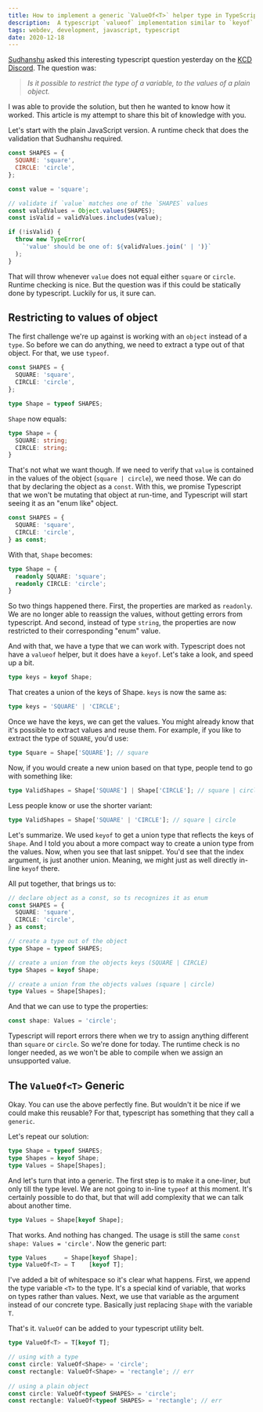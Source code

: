 ```yaml
---
title: How to implement a generic `ValueOf<T>` helper type in TypeScript.
description:  A typescript `valueof` implementation similar to `keyof`
tags: webdev, development, javascript, typescript
date: 2020-12-18
---
```


[Sudhanshu](https://twitter.com/__tsuki__42) asked this interesting typescript question yesterday on the [KCD Discord](https://kcd.im/discord). The question was:

> _Is it possible to restrict the type of a variable, to the values of a plain object._

I was able to provide the solution, but then he wanted to know how it worked. This article is my attempt to share this bit of knowledge with you.

Let's start with the plain JavaScript version. A runtime check that does the validation that Sudhanshu required. 

```js
const SHAPES = {
  SQUARE: 'square',
  CIRCLE: 'circle',
};

const value = 'square';

// validate if `value` matches one of the `SHAPES` values
const validValues = Object.values(SHAPES);
const isValid = validValues.includes(value);

if (!isValid) {
  throw new TypeError(
    `'value' should be one of: ${validValues.join(' | ')}`
  );
}
```

That will throw whenever `value` does not equal either `square` or `circle`. Runtime checking is nice. But the question was if this could be statically done by typescript. Luckily for us, it sure can.

## Restricting to values of object

The first challenge we're up against is working with an `object` instead of a `type`. So before we can do anything, we need to extract a type out of that object. For that, we use `typeof`.

```ts
const SHAPES = {
  SQUARE: 'square',
  CIRCLE: 'circle',
};

type Shape = typeof SHAPES;
```

`Shape` now equals:

```ts
type Shape = { 
  SQUARE: string;
  CIRCLE: string;
}
```

That's not what we want though. If we need to verify that `value` is contained in the values of the object (`square | circle`), we need those. We can do that by declaring the object as a `const`. With this, we promise Typescript that we won't be mutating that object at run-time, and Typescript will start seeing it as an "enum like" object. 

```ts
const SHAPES = {
  SQUARE: 'square',
  CIRCLE: 'circle',
} as const;
```

With that, `Shape` becomes:

```ts
type Shape = { 
  readonly SQUARE: 'square';
  readonly CIRCLE: 'circle'; 
}
```

So two things happened there. First, the properties are marked as `readonly`. We are no longer able to reassign the values, without getting errors from typescript. And second, instead of type `string`, the properties are now restricted to their corresponding "enum" value. 

And with that, we have a type that we can work with. Typescript does not have a `valueof` helper, but it does have a `keyof`.  Let's take a look, and speed up a bit.

```ts
type keys = keyof Shape;
```

That creates a union of the keys of Shape. `keys` is now the same as:

```ts
type keys = 'SQUARE' | 'CIRCLE';
```

Once we have the keys, we can get the values. You might already know that it's possible to extract values and reuse them. For example, if you like to extract the type of `SQUARE`, you'd use:

```ts
type Square = Shape['SQUARE']; // square
```

Now, if you would create a new union based on that type, people tend to go with something like:

```ts
type ValidShapes = Shape['SQUARE'] | Shape['CIRCLE']; // square | circle
```

Less people know or use the shorter variant:

```ts
type ValidShapes = Shape['SQUARE' | 'CIRCLE']; // square | circle
```

Let's summarize. We used `keyof` to get a union type that reflects the keys of `Shape`. And I told you about a more compact way to create a union type from the values. Now, when you see that last snippet. You'd see that the index argument, is just another union. Meaning, we might just as well directly in-line `keyof` there.

All put together, that brings us to:

```ts
// declare object as a const, so ts recognizes it as enum
const SHAPES = {
  SQUARE: 'square',
  CIRCLE: 'circle',
} as const;

// create a type out of the object
type Shape = typeof SHAPES;

// create a union from the objects keys (SQUARE | CIRCLE)
type Shapes = keyof Shape;

// create a union from the objects values (square | circle)
type Values = Shape[Shapes];

```

And that we can use to type the properties:

```ts
const shape: Values = 'circle';
```

Typescript will report errors there when we try to assign anything different than `square` or `circle`. So we're done for today. The runtime check is no longer needed, as we won't be able to compile when we assign an unsupported value.

## The `ValueOf<T>` Generic

Okay. You can use the above perfectly fine. But wouldn't it be nice if we could make this reusable? For that, typescript has something that they call a `generic`.

Let's repeat our solution:

```ts
type Shape = typeof SHAPES;
type Shapes = keyof Shape;
type Values = Shape[Shapes];
```

And let's turn that into a generic. The first step is to make it a one-liner, but only till the type level. We are not going to in-line `typeof` at this moment. It's certainly possible to do that, but that will add complexity that we can talk about another time.

```ts
type Values = Shape[keyof Shape];
```

That works. And nothing has changed. The usage is still the same `const shape: Values = 'circle'`. Now the generic part:

```ts
type Values     = Shape[keyof Shape];
type ValueOf<T> = T    [keyof T];
```

I've added a bit of whitespace so it's clear what happens. First, we append the type variable `<T>` to the type. It's a special kind of variable, that works on types rather than values. Next, we use that variable as the argument instead of our concrete type. Basically just replacing `Shape` with the variable `T`.

That's it. `ValueOf` can be added to your typescript utility belt.

```ts
type ValueOf<T> = T[keyof T];

// using with a type
const circle: ValueOf<Shape> = 'circle';
const rectangle: ValueOf<Shape> = 'rectangle'; // err
   
// using a plain object
const circle: ValueOf<typeof SHAPES> = 'circle';
const rectangle: ValueOf<typeof SHAPES> = 'rectangle'; // err
```

